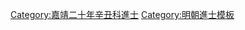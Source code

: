 {{Navbox
|name = 嘉靖二十年辛丑科殿試金榜
|title = 嘉靖二十年（[[1541年]]）辛丑科殿試金榜
|titlestyle = background-color:#FFD700;
|image =
|style = width:100%;text-align:center; 
|groupstyle = text-align:center; background-color:#FFD700;
|liststyle = text-align:center;
|state = {{{state<includeonly>|collapsed</includeonly>}}}
|group1 = 第一甲<br>賜進士及第<br>共3名
|list1 = '''[[沈坤|沈　坤]]''' - '''[[潘晟|潘　晟]]''' - '''[[邢一鳳]]'''

|group2 = 第二甲<br>賜進士出身<br>共90名
|list2 = [[高儀 (明朝)|高　儀]] - [[董份|董　份]] - [[陳陞 (嘉靖進士)|陳　陞]] - [[陸樹聲|林樹聲]] - [[潘仲驂]] - [[謝東山]] - [[朱凌|朱　凌]] - [[嚴訥|嚴　訥]] - [[徐養正]] - [[楊謨|楊　謨]]<br>[[趙大綱]] - [[高拱|高　拱]] - [[宋大武]] - [[賈鶴年]] - [[葉鏜|葉　鏜]] - [[吳三樂]] - [[萬士亨]] - [[張鶚 (嘉靖辛丑進士)|張　鶚]] - [[張子瑫]] - [[孫續|孫　續]]<br>[[呂時中]] - [[杜秉彝]] - [[何雲雁]] - [[洪朝選]] - [[戴章甫]] - [[謝廷試]] - [[曹忭|曹　忭]] - [[楊周|楊　周]] - [[范惟一]] - [[趙文燿]]<br>[[張希舉]] - [[張斗寅]] - [[周土|周　土]] - [[全賜|全　賜]] - [[尹祖懋]] - [[劉夢元]] - [[方治 (嘉靖進士)|方　治]] - [[陰標|陰　標]] - [[畢竟夔]] - [[陸杲 (明朝)|陸　杲]]<br>[[羅衣|羅　衣]] - [[沈橋|沈　橋]] - [[黎材|黎　材]] - [[董策|董　策]] - [[王景象]] - [[章美中 (嘉靖辛丑進士)|章美中]] - [[徐一鳴 (嘉靖進士)|徐一鳴]] - [[張緯 (嘉靖進士)|張　緯]] - [[王重光]] - [[夏子開]]<br>[[曾于拱|曾-{于}-拱]] - [[周鎬 (嘉靖辛丑進士)|周　鎬]] - [[黃㴱|黃　{{僻字|㴱}}]] - [[費滂|費　滂]] - [[齊準|齊　準]] - [[弋中和]] - [[陳洪範 (嘉靖進士)|陳洪範]] - [[萬士和]] - [[林大章]] - [[陳時範]]<br>[[陳洪濛]] - [[李泂|李　泂]] - [[王言 (嘉靖辛丑進士)|王　言]] - [[殷邁|殷　邁]] - [[王正容]] - [[謝國賓]] - [[黃顯|黃　顯]] - [[李遷|李　遷]] - [[張鶚翼]] - [[尹燾|尹　燾]]<br>[[金翮|金　翮]] - [[徐南金]] - [[梁津|梁　津]] - [[陳善_(嘉靖廣東進士)|陳　善]] - [[吳天壽]] - [[劉鑑 (嘉靖進士)|劉　鑑]] - [[齊傑|齊　傑]] - [[朱乾亨|朱-{乾}-亨]] - [[李台 (嘉靖辛丑進士)|李　台]] - [[王覺|王　覺]]<br>[[章煥 (嘉靖辛丑進士)|章　煥]] - [[張洽 (嘉靖進士)|張　洽]] - [[陶大年]] - [[董士弘]] - [[王撫民]] - [[徐綱 (嘉靖辛丑進士)|徐　綱]] - [[王崇古 (明朝)|王崇古]] - [[侯鉞|侯　鉞]] - [[陳梧|陳　梧]] - [[朱惟一 (嘉靖進士)|朱惟一]]

|group3 = 第三甲<br>賜同進士出身<br>共205名
|list3 = [[周嶅|周　嶅]] - [[王養浩]] - [[陳王道 (嘉靖辛丑進士)|陳王道]] - [[周冕 (嘉靖進士)|周　冕]] - [[唐志大]] - [[劉瑤 (嘉靖進士)|劉　瑤]] - [[何良傅]] - [[路可由]] - [[鄢懋卿]] - [[李時濟]]<br>[[陳松 (嘉靖進士)|陳　松]] - [[陳鑨|陳　鑨]] - [[黃應策]] - [[白璧 (嘉靖進士)|白　璧]] - [[楊思忠]] - [[王學柳]] - [[翟澄|翟　澄]] - [[趙紳|趙　紳]] - [[龔秉德]] - [[崔一濂]]<br>[[王崇儉]] - [[王顯忠]] - [[梁汝璧]] - [[馬鍾英]] - [[李豸 (嘉靖辛丑進士)|李　豸]] - [[李時行]] - [[徐履祥]] - [[陳其樂]] - [[華舜欽]] - [[朱瑞登]]<br>[[方逢時]] - [[尚維持]] - [[吳必孝]] - [[徐亮 (嘉靖進士)|徐　亮]] - [[蕭端蒙]] - [[馮元 (嘉靖進士)|馮　元]] - [[邢尚簡]] - [[周希程]] - [[罗时霖]] - [[曾佩|曾　佩]]<br>[[陳九德 (嘉靖進士)|陳九德]] - [[吳崇文]] - [[王忬|王　忬]] - [[周瑤|周　瑤]] - [[黃鉦 (嘉靖進士)|黃　鉦]] - [[方廉|方　廉]] - [[何孟倫]] - [[李庶 (明朝)|李　庶]] - [[郝良臣]] - [[鈕緯|鈕　緯]]<br>[[楊順 (嘉靖進士)|楊　順]] - [[張牧|張　牧]] - [[杜璁|杜　璁]] - [[曾茂卿]] - [[張祥 (嘉靖進士)|張　祥]] - [[陆美中]] - [[余夢說]] - [[馮薦|馮　薦]] - [[莫如爵]] - [[金世龍]]<br>[[林議|林　議]] - [[郭大鯤]] - [[姚梧|姚　梧]] - [[陸鑑 (嘉靖進士)|陸　鑑]] - [[宋大勺]] - [[冷起元]] - [[浦之浩]] - [[張科 (嘉靖辛丑進士)|張　科]] - [[李仰止]] - [[雷逵|雷　逵]]<br>[[雷賀|雷　賀]] - [[聞賢|聞　賢]] - [[魏希相]] - [[张重|張　重]] - [[李長盛]] - [[林松 (嘉靖進士)|林　松]] - [[何派行]] - [[彭謹|彭　謹]] - [[潘璵|潘　璵]] - [[劉子興]]<br>[[陳采|陳　采]] - [[楊宗氣]] - [[宋伊|宋　伊]] - [[阮垕|阮　垕]] - [[陳宗仁 (嘉靖進士)|陳宗仁]] - [[金蕃|金　蕃]] - [[胡彥|胡　彥]] - [[王繼洛]] - [[徐岱 (嘉靖進士)|徐　岱]] - [[宋治|宋　治]]<br>[[王三聘 (嘉靖辛丑進士)|王三聘]] - [[蔣珊 (明朝)|蔣　珊]] - [[楊胤賢]] - [[王霽 (嘉靖進士)|王　霽]] - [[方大樂]] - [[朱舜民]] - [[許鑰|許　鑰]] - [[晁瑮|晁　瑮]] - [[姜博|姜　博]] - [[曹天憲]]<br>[[舒載道]] - [[黃縉 (嘉靖進士)|黃　縉]] - [[陳善 (嘉靖浙江進士)|陳　善]] - [[陳時霖]] - [[馮守|馮　守]] - [[李繼宗]] - [[何光裕]] - [[陳以勤]] - [[張洽 (嘉靖進士)|張　洽]] - [[王惟中]]<br>[[路伯鏜]] - [[梅守德]] - [[徐霈|徐　霈]] - [[鄭維誠]] - [[馮綬|馮　綬]] - [[趙介夫]] - [[尹梁|尹　梁]] - [[林懋和]] - [[李楫 (嘉靖進士)|李　楫]] - [[王應鍾|王應鐘]]<br>[[謝應徵]] - [[梁紹儒]] - [[黃封|黃　封]] - [[張登高]] - [[郭維寧 (嘉靖進士)|郭維寧]] - [[霍薰|霍　薰]] - [[趙忻|趙　忻]] - [[王嵩 (嘉靖進士)|王　嵩]] - [[許嗣宗]] - [[陳炌|陳　炌]]<br>[[張英 (嘉靖進士)|張　英]] - [[徐自得]] - [[劉九章]] - [[裴宇_(嘉靖進士)|裴　宇]] - [[陳吉|陳　吉]] - [[王材 (嘉靖進士)|王　材]] - [[袁祖庚]] - [[李用敬]] - [[黃養蒙]] - [[劉宦|劉　宦]]<br>[[周易 (嘉靖進士)|周　易]] - [[鄧巍|鄧　巍]] - [[王交|王　交]] - [[周大有]] - [[陸從大]] - [[李畫|李　畫]] - [[周俶|周　俶]] - [[史載德 (嘉靖進士)|史載德]] - [[李鸞 (嘉靖進士)|李　鸞]] - [[崔峩|崔　峩]]<br>[[熊彥臣]] - [[彭世爵]] - [[董威 (嘉靖進士)|董　威]] - [[俞鸞|俞　鸞]] - [[陳志 (嘉靖辛丑進士)|陳　志]] - [[張淑勵]] - [[許廷用]] - [[喻希立]] - [[孫士儀]] - [[唐愛|唐　愛]]<br>[[鄭邦仰]] - [[王俸 (嘉靖辛丑進士)|王　俸]] - [[張鐸 (嘉靖辛丑進士)|張　鐸]] - [[陳墀|陳　墀]] - [[王嘉孝]] - [[梁木|梁　木]] - [[劉應熊]] - [[周俊民]] - [[吳俊 (嘉靖辛丑進士)|吳　俊]] - [[郭廷序]]<br>[[張文愚]] - [[盛汝謙]] - [[龔雲從]] - [[戴仁 (嘉靖進士)|戴　仁]] - [[程良|程　良]] - [[胡慥|胡　慥]] - [[劉元凱 (嘉靖進士)|劉元凱]] - [[徐紳 (嘉靖進士)|徐　紳]] - [[吳禎 (嘉靖進士)|吳　禎]] - [[華雲|華　雲]]<br>[[楊挺高]] - [[王曰然]] - [[宋岳 (嘉靖进士)|宋　岳]] - [[孫渭|孫　渭]] - [[貴仁|貴　仁]] - [[應雲鸑]] - [[周奎 (嘉靖進士)|周　奎]] - [[張習 (嘉靖進士)|張　習]] - [[潘繼光]] - [[劉逢愷]]<br>[[梁成 (嘉靖進士)|梁　成]] - [[高冕|高　冕]] - [[劉璧 (嘉靖進士)|劉　璧]] - [[馬珮|馬　珮]] - [[陳玉 (嘉靖進士)|陳　玉]] - [[于德昌|-{于}-德昌]] - [[朱應奎]] - [[谷鍾秀 (嘉靖進士)|谷鍾秀]] - [[趙珆|趙　珆]] - [[何遷|何　遷]]<br>[[汪來|汪　來]] - [[段鍊|段　鍊]] - [[徐貢元]] - [[馬慎|馬　慎]] - [[吳守貞]]<span style="color: #FFFFFF;"> - －－－ - －－－ - －－－ - －－－ - －－－</span>
|belowstyle = text-align: center; background-color:#FFD700;
|below='''前一科：[[Template:嘉靖十七年戊戌科殿試金榜|嘉靖十七年戊戌科]]　'''·'''　後一科：[[Template:嘉靖二十三年甲辰科殿試金榜|嘉靖二十三年甲辰科]]'''
}}
[[Category:嘉靖二十年辛丑科進士]]
<noinclude>
[[Category:嘉靖二十年辛丑科進士| ]]
[[Category:明朝進士模板]]</noinclude>